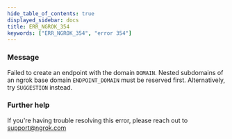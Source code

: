 ```yaml
---
hide_table_of_contents: true
displayed_sidebar: docs
title: ERR_NGROK_354
keywords: ["ERR_NGROK_354", "error 354"]
---
```



### Message

Failed to create an endpoint with the domain `DOMAIN`. Nested subdomains of an ngrok base domain `ENDPOINT_DOMAIN` must be reserved first. Alternatively, try `SUGGESTION` instead.

<ErrorDetails />

### Further help

If you're having trouble resolving this error, please reach out to [support@ngrok.com](mailto:support@ngrok.com?subject=Help%20with%20ERR_NGROK_354)
